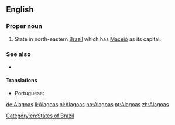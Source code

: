 ==English==

===Proper noun===
{{en-proper noun}}

# State in north-eastern [[Brazil]] which has [[Maceió]] as its capital.

===See also===
* {{projectlink|pedia}}

====Translations====
{{trans-top|state in north-eastern Brazil}}
* Portuguese: {{t|pt|Alagoas}}
{{trans-mid}}
{{trans-bottom}}

[[Category:en:States of Brazil]]

[[de:Alagoas]]
[[li:Alagoas]]
[[nl:Alagoas]]
[[no:Alagoas]]
[[pt:Alagoas]]
[[zh:Alagoas]]